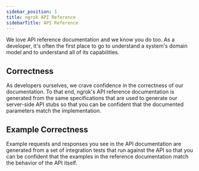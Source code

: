 ```yaml
---
sidebar_position: 1
title: ngrok API Reference
sidebarTitle: API Reference
---
```


We love API reference documentation and we know you do too. As a developer,
it's often the first place to go to understand a system's domain model and to
understand all of its capabilities.

## Correctness

As developers ourselves, we crave confidence in the correctness of our
documentation. To that end, ngrok's API reference documentation is generated
from the same specifications that are used to generate our server-side API
stubs so that you can be confident that the documented parameters match the
implementation.

## Example Correctness

Example requests and responses you see in the API documentation are generated
from a set of integration tests that run against the API so that you can be
confident that the examples in the reference documentation match the behavior
of the API itself.
